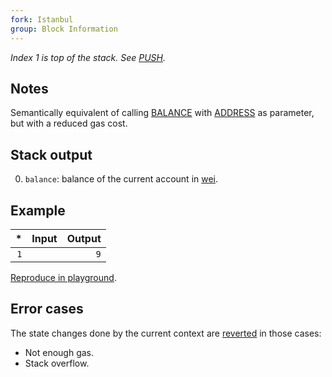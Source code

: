 ```yaml
---
fork: Istanbul
group: Block Information
---
```


*Index 1 is top of the stack. See [PUSH](/#60).*

## Notes

Semantically equivalent of calling [BALANCE](/#31) with [ADDRESS](/#30) as parameter, but with a reduced gas cost.

## Stack output

0. `balance`: balance of the current account in [wei](https://www.investopedia.com/terms/w/wei.asp).

## Example

| * | Input | Output |
|--:|------:|-------:|
| `1` | | `9` |

[Reproduce in playground](/playground?callValue=9&unit=Wei&codeType=Mnemonic&code='SELFBALANCE'_).

## Error cases

The state changes done by the current context are [reverted](#FD) in those cases:
- Not enough gas.
- Stack overflow.
